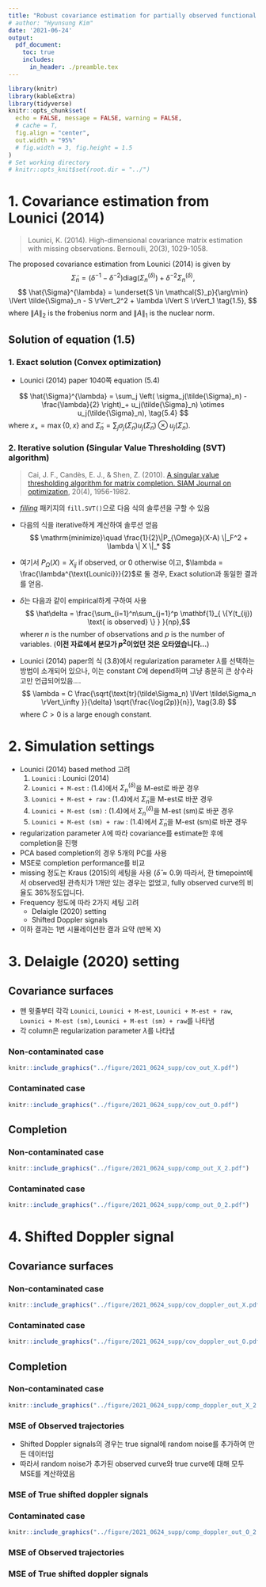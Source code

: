 ```yaml
---
title: "Robust covariance estimation for partially observed functional data"
# author: "Hyunsung Kim"
date: '2021-06-24'
output: 
  pdf_document:
    toc: true
    includes:
      in_header: ./preamble.tex
---
```


```r
library(knitr)
library(kableExtra)
library(tidyverse)
knitr::opts_chunk$set(
  echo = FALSE, message = FALSE, warning = FALSE, 
  # cache = T,
  fig.align = "center", 
  out.width = "95%"
  # fig.width = 3, fig.height = 1.5
)
# Set working directory
# knitr::opts_knit$set(root.dir = "../")
```



# 1. Covariance estimation from Lounici (2014) 
> Lounici, K. (2014). High-dimensional covariance matrix estimation with missing observations. Bernoulli, 20(3), 1029-1058.

The proposed covariance estimation from Lounici (2014) is given by
$$ \tilde{\Sigma}_n = (\delta^{-1} - \delta^{-2})\text{diag}(\Sigma_n^{(\delta)}) + \delta^{-2}\Sigma_n^{(\delta)}, \tag{1.4}$$
$$ \hat{\Sigma}^{\lambda} = \underset{S \in \mathcal{S}_p}{\arg\min} \lVert \tilde{\Sigma}_n - S \rVert_2^2 + \lambda \lVert S \rVert_1 \tag{1.5}, $$
where $\lVert A \rVert_2$ is the frobenius norm and $\lVert A \rVert_1$ is the nuclear norm.

## Solution of equation (1.5)
### 1. Exact solution (Convex optimization)

- Lounici (2014) paper 1040쪽 equation (5.4)

$$ \hat{\Sigma}^{\lambda} = \sum_j \left( \sigma_j(\tilde{\Sigma}_n) - \frac{\lambda}{2} \right)_+ u_j(\tilde{\Sigma}_n) \otimes u_j(\tilde{\Sigma}_n), \tag{5.4} $$
where $x_+ = \max\{0,x\}$ and $\tilde{\Sigma}_n = \sum_j \sigma_j(\tilde{\Sigma}_n) u_j(\tilde{\Sigma}_n) \otimes u_j(\tilde{\Sigma}_n)$.


### 2. Iterative solution (Singular Value Thresholding (SVT) algorithm)

> Cai, J. F., Candès, E. J., & Shen, Z. (2010). [A singular value thresholding algorithm for matrix completion. SIAM Journal on optimization](https://authors.library.caltech.edu/18606/1/Cai2010p10180Siam_J_Optimiz.pdf), 20(4), 1956-1982.

- [*filling*](https://cran.r-project.org/web/packages/filling/filling.pdf) 패키지의 `fill.SVT()`으로 다음 식의 솔루션을 구할 수 있음
- 다음의 식을 iterative하게 계산하여 솔루션 얻음
  $$ \mathrm{minimize}\quad \frac{1}{2}\|P_{\Omega}(X-A) \|_F^2 + \lambda \| X \|_* $$
- 여기서 $P_\Omega(X) = X_{ij}$ if observed, or 0 otherwise 이고, $\lambda = \frac{\lambda^{\text{Lounici}}}{2}$로 둘 경우, Exact solution과 동일한 결과를 얻음.

- $\delta$는 다음과 같이 empirical하게 구하여 사용
$$ \hat\delta = \frac{\sum_{i=1}^n\sum_{j=1}^p \mathbf{1}_{ \{Y(t_{ij}) \text{ is observed} \} } }{np},$$ 
wherer $n$ is the number of observations and $p$ is the number of variables. (**이전 자료에서 분모가 $p^2$이었던 것은 오타였습니다...**)

- Lounici (2014) paper의 식 (3.8)에서 regularization parameter $\lambda$를 선택하는 방법이 소개되어 있으나, 이는 constant $C$에 depend하며 그냥 충분히 큰 상수라고만 언급되어있음....
$$ \lambda = C \frac{\sqrt{\text{tr}(\tilde\Sigma_n) \lVert \tilde\Sigma_n \rVert_\infty }}{\delta} \sqrt{\frac{\log(2p)}{n}}, \tag{3.8} $$
where $C>0$ is a large enough constant.


# 2. Simulation settings

- Lounici (2014) based method 고려
  1. `Lounici` : Lounici (2014)
  2. `Lounici + M-est` : (1.4)에서 $\Sigma_n^{(\delta)}$을 M-est로 바꾼 경우
  3. `Lounici + M-est + raw` : (1.4)에서 $\tilde\Sigma_n$을 M-est로 바꾼 경우
  4. `Lounici + M-est (sm)` : (1.4)에서 $\Sigma_n^{(\delta)}$을 M-est (sm)로 바꾼 경우
  5. `Lounici + M-est (sm) + raw` : (1.4)에서 $\tilde\Sigma_n$을 M-est (sm)로 바꾼 경우
- regularization parameter $\lambda$에 따라 covariance를 estimate한 후에 completion을 진행
- PCA based completion의 경우 5개의 PC를 사용
- MSE로 completion performance를 비교
- missing 정도는 Kraus (2015)의 세팅을 사용 ($\hat\delta \approx 0.9$)
  \newline 따라서, 한 timepoint에서 observed된 관측치가 1개만 있는 경우는 없었고, fully observed curve의 비율도 36%정도입니다.
- Frequency 정도에 따라 2가지 세팅 고려
  - Delaigle (2020) setting
  - Shifted Doppler signals
- 이하 결과는 1번 시뮬레이션한 결과 요약 (반복 X)


\newpage

# 3. Delaigle (2020) setting
## Covariance surfaces

- 맨 윗줄부터 각각 `Lounici`, `Lounici + M-est`, `Lounici + M-est + raw`, `Lounici + M-est (sm)`, `Lounici + M-est (sm) + raw`를 나타냄
- 각 column은 regularization parameter $\lambda$를 나타냄

### Non-contaminated case

```r
knitr::include_graphics("../figure/2021_0624_supp/cov_out_X.pdf")
```

\newpage

### Contaminated case

```r
knitr::include_graphics("../figure/2021_0624_supp/cov_out_O.pdf")
```

\newpage

## Completion

### Non-contaminated case

```r
knitr::include_graphics("../figure/2021_0624_supp/comp_out_X_2.pdf")
```


<!-- \begin{table}[ht] -->
<!-- \centering -->
<!-- \caption{MISE} -->
<!-- \begin{tabular}{rrrrrrr} -->
<!--   \hline -->
<!--   $\lambda$ & 0 & 0.01 & 0.07 & 0.56 & 4.22 & 31.62 \\  -->
<!--   \hline -->
<!--   Yao & 0.171 &&&&& \\ -->
<!--   Huber & 0.075 &&&&& \\ -->
<!--   Kraus & 0.093 &&&&& \\ -->
<!--   M-est & 0.022 &&&&& \\ -->
<!--   M-est (sm) & 0.004 &&&&& \\ -->
<!--   Lounici && 0.008 & 0.008 & 0.006 & 0.006 & 0.187 \\  -->
<!--   Lounici + M-est && 0.018 & 0.018 & 0.016 & 0.014 & 0.191 \\  -->
<!--   Lounici + M-est + raw && 0.021 & 0.019 & 0.016 & 0.014 & 0.185 \\  -->
<!--   Lounici + M-est (sm) && 0.006 & 0.006 & 0.016 & 0.027 & 0.179 \\  -->
<!--   Lounici + M-est (sm) + raw && 0.005 & 0.005 & 0.014 & 0.043 & 0.179 \\  -->
<!--    \hline -->
<!-- \end{tabular} -->
<!-- \end{table} -->

\begin{table}[ht]
\centering
\caption{MSE for non-contaminated case}
\begin{tabular}{rrrrrrr}
  \hline
  & \multicolumn{6}{c}{$\lambda$} \\
  Method & 0 & 0.01 & 0.07 & 0.56 & 4.22 & 31.62 \\ 
  \hline
  Yao & 0.598 &&&&& \\
  Huber & 0.422 &&&&& \\
  Kraus & 0.717 &&&&& \\
  M-est & 0.102 &&&&& \\
  M-est (sm) & 0.034 &&&&& \\
  Lounici && 0.037 & 0.037 & {\bf 0.025} & 0.029 & 1.338 \\ 
  Lounici + M-est && 0.086 & 0.085 & 0.085 & 0.074 & 1.441 \\ 
  Lounici + M-est + raw && 0.098 & 0.090 & 0.080 & 0.073 & 1.203 \\ 
  Lounici + M-est (sm) && 0.043 & 0.044 & 0.093 & 0.131 & 1.144 \\ 
  Lounici + M-est (sm) + raw && 0.035 & 0.036 & 0.086 & 0.187 & 1.144 \\ 
   \hline
\end{tabular}
\end{table}


\newpage

### Contaminated case

```r
knitr::include_graphics("../figure/2021_0624_supp/comp_out_O_2.pdf")
```

<!-- \begin{table}[ht] -->
<!-- \centering -->
<!-- \caption{MISE} -->
<!-- \begin{tabular}{rrrrrrr} -->
<!--   \hline -->
<!--   $\lambda$ & 0 & 0.01 & 0.07 & 0.56 & 4.22 & 31.62 \\  -->
<!--   \hline -->
<!--   Yao & 0.238 &&&&& \\ -->
<!--   Huber & 0.078 &&&&& \\ -->
<!--   Kraus & 0.303 &&&&& \\ -->
<!--   M-est & 0.054 &&&&& \\ -->
<!--   M-est (sm) & 0.035 &&&&& \\ -->
<!--   Lounici && 0.266 & 0.266 & 0.269 & 0.270 & 0.291 \\  -->
<!--   Lounici + M-est && 0.051 & 0.051 & 0.053 & 0.074 & 0.185 \\  -->
<!--   Lounici + M-est + raw && 0.053 & 0.053 & 0.054 & 0.073 & 0.185 \\  -->
<!--   Lounici + M-est (sm) && 0.034 & 0.034 & 0.042 & 0.160 & 0.180 \\  -->
<!--   Lounici + M-est (sm) + raw && 0.034 & 0.035 & 0.043 & 0.157 & 0.180 \\  -->
<!--    \hline -->
<!-- \end{tabular} -->
<!-- \end{table} -->


\begin{table}[ht]
\centering
\caption{MSE for contaminated case}
\begin{tabular}{rrrrrrr}
  \hline
  & \multicolumn{6}{c}{$\lambda$} \\
  Method & 0 & 0.01 & 0.07 & 0.56 & 4.22 & 31.62 \\ 
  \hline
  Yao & 1.504 &&&&& \\
  Huber & 0.442 &&&&& \\
  Kraus & 1.846 &&&&& \\
  M-est & 0.278 &&&&& \\
  M-est (sm) & 0.184 &&&&& \\
  Lounici && 1.723 & 1.724 & 1.738 & 1.744 & 1.835 \\ 
  Lounici + M-est && 0.264 & 0.264 & 0.271 & 0.372 & 1.204 \\ 
  Lounici + M-est + raw && 0.273 & 0.272 & 0.274 & 0.373 & 1.204 \\ 
  Lounici + M-est (sm) && {\bf 0.179} & 0.182 & 0.246 & 0.923 & 1.141 \\ 
  Lounici + M-est (sm) + raw && 0.180 & 0.183 & 0.250 & 0.912 & 1.141 \\ 
   \hline
\end{tabular}
\end{table}



\newpage

# 4. Shifted Doppler signal

## Covariance surfaces

### Non-contaminated case

```r
knitr::include_graphics("../figure/2021_0624_supp/cov_doppler_out_X.pdf")
```

\newpage

### Contaminated case

```r
knitr::include_graphics("../figure/2021_0624_supp/cov_doppler_out_O.pdf")
```

\newpage

## Completion

### Non-contaminated case

```r
knitr::include_graphics("../figure/2021_0624_supp/comp_doppler_out_X_2.pdf")
```

\newpage

### MSE of Observed trajectories

- Shifted Doppler signals의 경우는 true signal에 random noise를 추가하여 만든 데이터임
- 따라서 random noise가 추가된 observed curve와 true curve에 대해 모두 MSE를 계산하였음

\begin{table}[ht]
\centering
\caption{100 $\times$ MSE of observed signals}
\begin{tabular}{rrrrrrr}
  \hline
  & \multicolumn{6}{c}{$\lambda$} \\
  Method & 0 & 0.01 & 0.13 & 0.26 & 0.38 & 0.5 \\ 
  \hline
  Yao & 3.073 &&&&& \\
  Huber & 3.363 &&&&& \\
  Kraus & 1.366 &&&&& \\
  M-est & 1.135 &&&&& \\
  M-est (sm) & 2.169 &&&&& \\
  Lounici && 1.187 & 1.152 & 1.153 & 1.154 & 1.155 \\ 
  Lounici + M-est && 1.121 & {\bf 1.118} & {\bf 1.118} & 1.119 & 1.119 \\ 
  Lounici + M-est + raw && 1.122 & 1.120 & 1.120 & 1.121 & 1.122 \\ 
  Lounici + M-est (sm) && 2.171 & 2.170 & 2.176 & 2.227 & 2.532 \\ 
  Lounici + M-est (sm) + raw && 2.168 & 2.171 & 2.202 & 2.522 & 2.708 \\ 
   \hline
\end{tabular}
\end{table}



### MSE of True shifted doppler signals

\begin{table}[ht]
\centering
\caption{100 $\times$ MSE of true signals}
\begin{tabular}{rrrrrrr}
  \hline
  & \multicolumn{6}{c}{$\lambda$} \\
  Method & 0 & 0.01 & 0.13 & 0.26 & 0.38 & 0.5 \\ 
  \hline
  Yao & 2.051 &&&&& \\
  Huber & 2.329 &&&&& \\
  Kraus & 0.325 &&&&& \\
  M-est & 0.137 &&&&& \\
  M-est (sm) & 1.129 &&&&& \\
  Lounici && 0.176 & 0.125 & 0.126 & 0.127 & 0.128 \\ 
  Lounici + M-est && 0.123 & {\bf 0.117} & {\bf 0.117} & 0.118 & 0.118 \\ 
  Lounici + M-est + raw && 0.123 & 0.118 & 0.119 & 0.120 & 0.120 \\ 
  Lounici + M-est (sm) && 1.130 & 1.130 & 1.137 & 1.188 & 1.486 \\ 
  Lounici + M-est (sm) + raw && 1.128 & 1.132 & 1.163 & 1.477 & 1.651 \\ 
   \hline
\end{tabular}
\end{table}



\newpage

### Contaminated case

```r
knitr::include_graphics("../figure/2021_0624_supp/comp_doppler_out_O_2.pdf")
```

\newpage

### MSE of Observed trajectories

\begin{table}[ht]
\centering
\caption{100 $\times$ MSE of observed signals}
\begin{tabular}{rrrrrrr}
  \hline
  & \multicolumn{6}{c}{$\lambda$} \\
  Method & 0 & 0.01 & 0.13 & 0.26 & 0.38 & 0.5 \\ 
  \hline
  Yao & 4.868 &&&&& \\
  Huber & 5.175 &&&&& \\
  Kraus & 72.625 &&&&& \\
  M-est & 1.347 &&&&& \\
  M-est (sm) & 2.511 &&&&& \\
  Lounici && 3.589 & 3.589 & 3.591 & 3.590 & 3.590 \\ 
  Lounici + M-est && 1.221 & {\bf 1.220} & 1.221 & 1.223 & 1.226 \\ 
  Lounici + M-est + raw && 1.224 & 1.224 & 1.226 & 1.229 & 1.233 \\ 
  Lounici + M-est (sm) && 2.167 & 2.175 & 2.202 & 2.312 & 2.650 \\ 
  Lounici + M-est (sm) + raw && 2.170 & 2.191 & 2.270 & 2.626 & 2.769 \\ 
   \hline
\end{tabular}
\end{table}


### MSE of True shifted doppler signals

\begin{table}[ht]
\centering
\caption{100 $\times$ MSE of true signals}
\begin{tabular}{rrrrrrr}
  \hline
  & \multicolumn{6}{c}{$\lambda$} \\
  Method & 0 & 0.01 & 0.13 & 0.26 & 0.38 & 0.5 \\ 
  \hline
  Yao & 3.731 &&&&& \\
  Huber & 4.071 &&&&& \\
  Kraus & 73.065 &&&&& \\
  M-est & 0.241 &&&&& \\
  M-est (sm) & 1.279 &&&&& \\
  Lounici && 2.619 & 2.619 & 2.620 & 2.620 & 2.620 \\ 
  Lounici + M-est && {\bf 0.213} & 0.214 & {\bf 0.213} & {\bf 0.213} & 0.209 \\ 
  Lounici + M-est + raw && 0.215 & 0.216 & 0.217 & 0.214 & 0.215 \\ 
  Lounici + M-est (sm) && 1.138 & 1.146 & 1.173 & 1.282 & 1.607 \\ 
  Lounici + M-est (sm) + raw && 1.141 & 1.162 & 1.240 & 1.586 & 1.717 \\ 
   \hline
\end{tabular}
\end{table}